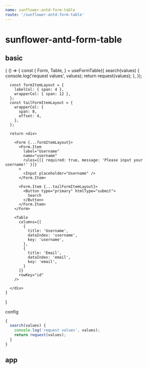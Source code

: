 ```yaml
---
name: sunflower-antd-form-table
route: '/sunflower-antd-form-table'
---
```



# sunflower-antd-form-table


## basic



<Playground>
  {
    () => {
      const {
        Form,
        Table,
      } = useFormTable({
        search(values) {
          console.log('request values', values);
          return request(values);
        },
      });

      const formItemLayout = {
        labelCol: { span: 4 },
        wrapperCol: { span: 12 },
      };
      const tailFormItemLayout = {
        wrapperCol: {
          span: 8,
          offset: 4,
        },
      };

      return <div>

        <Form {...formItemLayout}>
          <Form.Item
            label="Username"
            name="username"
            rules={[{ required: true, message: 'Please input your username!' }]}
          >
            <Input placeholder="Username" />
          </Form.Item>

          <Form.Item {...tailFormItemLayout}>
            <Button type="primary" htmlType="submit">
              Search
            </Button>
          </Form.Item>
        </Form>

        <Table
          columns={[
            {
              title: 'Username',
              dataIndex: 'username',
              key: 'username',
            },
            {
              title: 'Email',
              dataIndex: 'email',
              key: 'email',
            }
          ]}
          rowKey="id"
        />
    
      </div>
    }
  }
</Playground>

config
```js
{
  search(values) {
    console.log('request values', values);
    return request(values);
  }
}
```

## app

<App />

